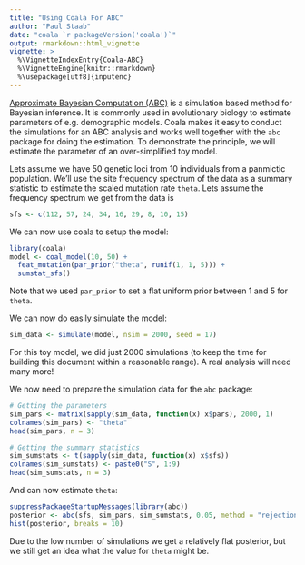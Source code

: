 ```yaml
---
title: "Using Coala For ABC"
author: "Paul Staab"
date: "coala `r packageVersion('coala')`"
output: rmarkdown::html_vignette
vignette: >
  %\VignetteIndexEntry{Coala-ABC}
  %\VignetteEngine{knitr::rmarkdown}
  %\usepackage[utf8]{inputenc}
---
```


[Approximate Bayesian Computation (ABC)](http://en.wikipedia.org/wiki/Approximate_Bayesian_computation)
is a simulation based method for Bayesian inference. It is commonly used in
evolutionary biology to estimate parameters of e.g. demographic models.
Coala makes it easy to conduct the simulations for an ABC analysis and works
well together with the `abc` package for doing the estimation. 
To demonstrate the principle, we will estimate the parameter of an 
over-simplified toy model. 

Lets assume we have 50 genetic loci from 10 individuals from a panmictic 
population. We'll use the site frequency spectrum of the data as a summary
statistic to estimate the scaled mutation rate `theta`. Lets assume the
frequency spectrum we get from the data is

```r
sfs <- c(112, 57, 24, 34, 16, 29, 8, 10, 15)
```



We can now use coala to setup the model:

```r
library(coala)
model <- coal_model(10, 50) +
  feat_mutation(par_prior("theta", runif(1, 1, 5))) +
  sumstat_sfs()
```

Note that we used `par_prior` to set a flat uniform prior between 1 and 5 for
`theta`. 

We can now do easily simulate the model:

```r
sim_data <- simulate(model, nsim = 2000, seed = 17)
```

For this toy model, we did just 2000 simulations (to keep the time for
building this document within a reasonable range). A real analysis will need
many more!


We now need to prepare the simulation data for the `abc` package:

```r
# Getting the parameters
sim_pars <- matrix(sapply(sim_data, function(x) x$pars), 2000, 1)
colnames(sim_pars) <- "theta"
head(sim_pars, n = 3)

# Getting the summary statistics
sim_sumstats <- t(sapply(sim_data, function(x) x$sfs))
colnames(sim_sumstats) <- paste0("S", 1:9)
head(sim_sumstats, n = 3)
```


And can now estimate `theta`:

```r
suppressPackageStartupMessages(library(abc))
posterior <- abc(sfs, sim_pars, sim_sumstats, 0.05, method = "rejection")
hist(posterior, breaks = 10)
```

Due to the low number of simulations we get a relatively flat posterior,
but we still get an idea what the value for `theta` might be.

